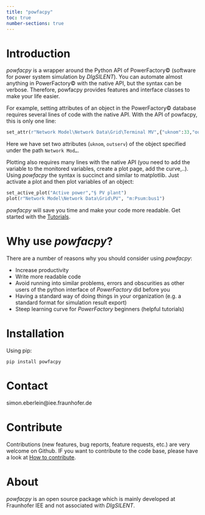 ```yaml
---
title: "powfacpy"
toc: true
number-sections: true
---
```


# Introduction
*powfacpy* is a wrapper around the Python API of PowerFactory&copy; (software for power system simulation by *DIgSILENT*). You can automate almost anything in PowerFactory&copy; with the native API, but the syntax can be verbose. Therefore, powfacpy provides features and interface classes to make your life easier.

For example, setting attributes of an object in the PowerFactory&copy; database requires several lines of code with the native API. With the API of powfacpy, this is only one line:

```python
set_attr(r"Network Model\Network Data\Grid\Terminal MV",{"uknom":33,"outserv":0})
```
Here we have set two attributes (`uknom`, `outserv`) of the object specified under the path `Network Mod…`.

Plotting also requires many lines with the native API (you need to add the variable to the monitored variables, create a plot page, add the curve,..). Using *powfacpy* the syntax is succinct and similar to matplotlib. Just activate a plot and then plot variables of an object:

```python
set_active_plot("Active power","§ PV plant")
plot(r"Network Model\Network Data\Grid\PV", "m:Psum:bus1")
```

*powfacpy* will save you time and make your code more readable. Get started with the [Tutorials](tutorials/overview.qmd).

# Why use *powfacpy*?
There are a number of reasons why you should consider using *powfacpy*:

- Increase productivity 
- Write more readable code
- Avoid running into similar problems, errors and obscurities as other users of the python interface of *PowerFactory* did before you
- Having a standard way of doing things in your organization (e.g. a standard format for simulation result export) 
- Steep learning curve for *PowerFactory* beginners (helpful tutorials)

# Installation
Using pip:
```
pip install powfacpy
```

# Contact
simon.eberlein@iee.fraunhofer.de

# Contribute
Contributions (new features, bug reports, feature requests, etc.) are very welcome on Github. IF you want to contribute to the code base, please have a look at [How to contribute](docs/how_to_contribute.qmd).

# About
*powfacpy* is an open source package which is mainly developed at Fraunhofer IEE and not associated with *DIgSILENT*.

